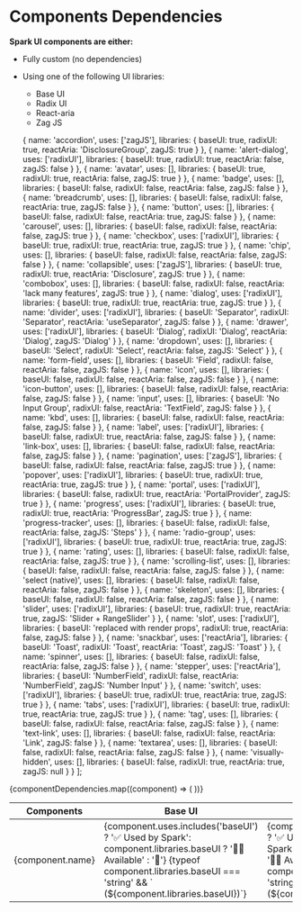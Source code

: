 
<Meta title="References/Components Dependencies" />

# Components Dependencies

**Spark UI components are either:**
- Fully custom (no dependencies)
- Using one of the following UI libraries:
    - Base UI
    - Radix UI
    - React-aria
    - Zag JS

  { 
    name: 'accordion', 
    uses: ['zagJS'],
    libraries: {
      baseUI: true,
      radixUI: true,
      reactAria: 'DisclosureGroup',
      zagJS: true
    }
  },
  { 
    name: 'alert-dialog', 
    uses: ['radixUI'],
    libraries: {
      baseUI: true,
      radixUI: true,
      reactAria: false,
      zagJS: false
    }
  },
  { 
    name: 'avatar', 
    uses: [],
    libraries: {
      baseUI: true,
      radixUI: true,
      reactAria: false,
      zagJS: true
    }
  },
  { 
    name: 'badge', 
    uses: [],
    libraries: {
      baseUI: false,
      radixUI: false,
      reactAria: false,
      zagJS: false
    }
  },
  { 
    name: 'breadcrumb', 
    uses: [],
    libraries: {
      baseUI: false,
      radixUI: false,
      reactAria: true,
      zagJS: false
    }
  },
  { 
    name: 'button', 
    uses: [],
    libraries: {
      baseUI: false,
      radixUI: false,
      reactAria: true,
      zagJS: false
    }
  },
  { 
    name: 'carousel', 
    uses: [],
    libraries: {
      baseUI: false,
      radixUI: false,
      reactAria: false,
      zagJS: true
    }
  },
  { 
    name: 'checkbox', 
    uses: ['radixUI'],
    libraries: {
      baseUI: true,
      radixUI: true,
      reactAria: true,
      zagJS: true
    }
  },
  { 
    name: 'chip', 
    uses: [],
    libraries: {
      baseUI: false,
      radixUI: false,
      reactAria: false,
      zagJS: false
    }
  },
  { 
    name: 'collapsible', 
    uses: ['zagJS'],
    libraries: {
      baseUI: true,
      radixUI: true,
      reactAria: 'Disclosure',
      zagJS: true
    }
  },
  { 
    name: 'combobox', 
    uses: [],
    libraries: {
      baseUI: false,
      radixUI: false,
      reactAria: 'lack many features',
      zagJS: true
    }
  },
  { 
    name: 'dialog', 
    uses: ['radixUI'],
    libraries: {
      baseUI: true,
      radixUI: true,
      reactAria: true,
      zagJS: true
    }
  },
  { 
    name: 'divider', 
    uses: ['radixUI'],
    libraries: {
      baseUI: 'Separator',
      radixUI: 'Separator',
      reactAria: 'useSeparator',
      zagJS: false
    }
  },
  { 
    name: 'drawer', 
    uses: ['radixUI'],
    libraries: {
      baseUI: 'Dialog',
      radixUI: 'Dialog',
      reactAria: 'Dialog',
      zagJS: 'Dialog'
    }
  },
  { 
    name: 'dropdown', 
    uses: [],
    libraries: {
      baseUI: 'Select',
      radixUI: 'Select',
      reactAria: false,
      zagJS: 'Select'
    }
  },
  { 
    name: 'form-field', 
    uses: [],
    libraries: {
      baseUI: 'Field',
      radixUI: false,
      reactAria: false,
      zagJS: false
    }
  },
  { 
    name: 'icon', 
    uses: [],
    libraries: {
      baseUI: false,
      radixUI: false,
      reactAria: false,
      zagJS: false
    }
  },
  { 
    name: 'icon-button', 
    uses: [],
    libraries: {
      baseUI: false,
      radixUI: false,
      reactAria: false,
      zagJS: false
    }
  },
  { 
    name: 'input', 
    uses: [],
    libraries: {
      baseUI: 'No Input Group',
      radixUI: false,
      reactAria: 'TextField',
      zagJS: false
    }
  },
  { 
    name: 'kbd', 
    uses: [],
    libraries: {
      baseUI: false,
      radixUI: false,
      reactAria: false,
      zagJS: false
    }
  },
  { 
    name: 'label', 
    uses: ['radixUI'],
    libraries: {
      baseUI: false,
      radixUI: true,
      reactAria: false,
      zagJS: false
    }
  },
  { 
    name: 'link-box', 
    uses: [],
    libraries: {
      baseUI: false,
      radixUI: false,
      reactAria: false,
      zagJS: false
    }
  },
  { 
    name: 'pagination', 
    uses: ['zagJS'],
    libraries: {
      baseUI: false,
      radixUI: false,
      reactAria: false,
      zagJS: true
    }
  },
  { 
    name: 'popover', 
    uses: ['radixUI'],
    libraries: {
      baseUI: true,
      radixUI: true,
      reactAria: true,
      zagJS: true
    }
  },
  { 
    name: 'portal', 
    uses: ['radixUI'],
    libraries: {
      baseUI: false,
      radixUI: true,
      reactAria: 'PortalProvider',
      zagJS: true
    }
  },
  { 
    name: 'progress', 
    uses: ['radixUI'],
    libraries: {
      baseUI: true,
      radixUI: true,
      reactAria: 'ProgressBar',
      zagJS: true
    }
  },
  { 
    name: 'progress-tracker', 
    uses: [],
    libraries: {
      baseUI: false,
      radixUI: false,
      reactAria: false,
      zagJS: 'Steps'
    }
  },
  { 
    name: 'radio-group', 
    uses: ['radixUI'],
    libraries: {
      baseUI: true,
      radixUI: true,
      reactAria: true,
      zagJS: true
    }
  },
  { 
    name: 'rating', 
    uses: [],
    libraries: {
      baseUI: false,
      radixUI: false,
      reactAria: false,
      zagJS: true
    }
  },
  { 
    name: 'scrolling-list', 
    uses: [],
    libraries: {
      baseUI: false,
      radixUI: false,
      reactAria: false,
      zagJS: false
    }
  },
  { 
    name: 'select (native)', 
    uses: [],
    libraries: {
      baseUI: false,
      radixUI: false,
      reactAria: false,
      zagJS: false
    }
  },
  { 
    name: 'skeleton', 
    uses: [],
    libraries: {
      baseUI: false,
      radixUI: false,
      reactAria: false,
      zagJS: false
    }
  },
  { 
    name: 'slider', 
    uses: ['radixUI'],
    libraries: {
      baseUI: true,
      radixUI: true,
      reactAria: true,
      zagJS: 'Slider + RangeSlider'
    }
  },
  { 
    name: 'slot', 
    uses: ['radixUI'],
    libraries: {
      baseUI: 'replaced with render props',
      radixUI: true,
      reactAria: false,
      zagJS: false
    }
  },
  { 
    name: 'snackbar', 
    uses: ['reactAria'],
    libraries: {
      baseUI: 'Toast',
      radixUI: 'Toast',
      reactAria: 'Toast',
      zagJS: 'Toast'
    }
  },
  { 
    name: 'spinner', 
    uses: [],
    libraries: {
      baseUI: false,
      radixUI: false,
      reactAria: false,
      zagJS: false
    }
  },
  { 
    name: 'stepper', 
    uses: ['reactAria'],
    libraries: {
      baseUI: 'NumberField',
      radixUI: false,
      reactAria: 'NumberField',
      zagJS: 'Number Input'
    }
  },
  { 
    name: 'switch', 
    uses: ['radixUI'],
    libraries: {
      baseUI: true,
      radixUI: true,
      reactAria: true,
      zagJS: true
    }
  },
  { 
    name: 'tabs', 
    uses: ['radixUI'],
    libraries: {
      baseUI: true,
      radixUI: true,
      reactAria: true,
      zagJS: true
    }
  },
  { 
    name: 'tag', 
    uses: [],
    libraries: {
      baseUI: false,
      radixUI: false,
      reactAria: false,
      zagJS: false
    }
  },
  { 
    name: 'text-link', 
    uses: [],
    libraries: {
      baseUI: false,
      radixUI: false,
      reactAria: 'Link',
      zagJS: false
    }
  },
  { 
    name: 'textarea', 
    uses: [],
    libraries: {
      baseUI: false,
      radixUI: false,
      reactAria: false,
      zagJS: false
    }
  },
  { 
    name: 'visually-hidden', 
    uses: [],
    libraries: {
      baseUI: false,
      radixUI: true,
      reactAria: true,
      zagJS: null
    }
  }
];

<div class="overflow-x-auto sb-unstyled">
  <table class="w-full border-collapse">
    <thead>
      <tr class="bg-neutral-container">
        <th class="border border-outline p-md text-left">Components</th>
        <th class="border border-outline p-md text-left">Base UI</th>
        <th class="border border-outline p-md text-left">Radix UI</th>
        <th class="border border-outline p-md text-left">React-aria</th>
        <th class="border border-outline p-md text-left">Zag JS</th>
      </tr>
    </thead>
    <tbody>
      {componentDependencies.map((component) => (
        <tr key={component.name}>
          <td class="border border-outline p-md ">{component.name}</td>
          <td class={"border border-outline p-md " + (component.uses.includes('baseUI') ? 'bg-success-container text-on-success-container' : '')}>
            <span>
                {component.uses.includes('baseUI') ? '✅ Used by Spark': component.libraries.baseUI ? '🙋‍♂️ Available' : '🔴'}
                {typeof component.libraries.baseUI === 'string' && ` (${component.libraries.baseUI})`}
            </span>
          </td>
          <td class={"border border-outline p-md " + (component.uses.includes('radixUI') ? 'bg-success-container text-on-success-container' : '')}>
            <span>
                {component.uses.includes('radixUI') ? '✅ Used by Spark':component.libraries.radixUI ? '🙋‍♂️ Available' : '🔴'}
                {typeof component.libraries.radixUI === 'string' && ` (${component.libraries.radixUI})`}
            </span>
          </td>
          <td class={"border border-outline p-md " + (component.uses.includes('reactAria') ? 'bg-success-container text-on-success-container' : '')}>
            <span>
                {component.uses.includes('reactAria') ? '✅ Used by Spark':component.libraries.reactAria ? '🙋‍♂️ Available' : '🔴'}
                {typeof component.libraries.reactAria === 'string' && ` (${component.libraries.reactAria})`}
            </span>
          </td>
          <td class={"border border-outline p-md " + (component.uses.includes('zagJS') ? 'bg-success-container text-on-success-container' : '')}>
            <span>
                {component.uses.includes('zagJS') ? '✅ Used by Spark':component.libraries.zagJS ? '🙋‍♂️ Available' : '🔴'}
                {typeof component.libraries.zagJS === 'string' && ` (${component.libraries.zagJS})`}
            </span>
          </td>
        </tr>
      ))}
    </tbody>
  </table>
</div>
